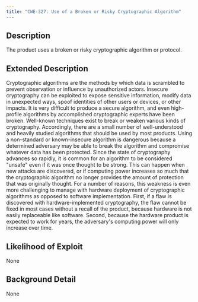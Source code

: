```yaml
---
title: "CWE-327: Use of a Broken or Risky Cryptographic Algorithm"
---
```


## Description
The product uses a broken or risky cryptographic algorithm or protocol.

## Extended Description

Cryptographic algorithms are the methods by which data is scrambled to prevent observation or influence by unauthorized actors. Insecure cryptography can be exploited to expose sensitive information, modify data in unexpected ways, spoof identities of other users or devices, or other impacts.
It is very difficult to produce a secure algorithm, and even high-profile algorithms by accomplished cryptographic experts have been broken. Well-known techniques exist to break or weaken various kinds of cryptography. Accordingly, there are a small number of well-understood and heavily studied algorithms that should be used by most products. Using a non-standard or known-insecure algorithm is dangerous because a determined adversary may be able to break the algorithm and compromise whatever data has been protected.
Since the state of cryptography advances so rapidly, it is common for an algorithm to be considered "unsafe" even if it was once thought to be strong. This can happen when new attacks are discovered, or if computing power increases so much that the cryptographic algorithm no longer provides the amount of protection that was originally thought.
For a number of reasons, this weakness is even more challenging to manage with hardware deployment of cryptographic algorithms as opposed to software implementation. First, if a flaw is discovered with hardware-implemented cryptography, the flaw cannot be fixed in most cases without a recall of the product, because hardware is not easily replaceable like software. Second, because the hardware product is expected to work for years, the adversary's computing power will only increase over time.


## Likelihood of Exploit
None

## Background Detail
None
        